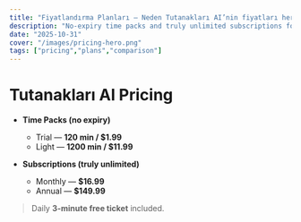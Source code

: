```yaml
---
title: "Fiyatlandırma Planları — Neden Tutanakları AI’nin fiyatları herkese uygundur"
description: "No-expiry time packs and truly unlimited subscriptions for Tutanakları AI. Quick comparison vs. Otter/Notta."
date: "2025-10-31"
cover: "/images/pricing-hero.png"
tags: ["pricing","plans","comparison"]
---
```


# Tutanakları AI Pricing

- **Time Packs (no expiry)**  
  - Trial — **120 min / $1.99**  
  - Light — **1200 min / $11.99**

- **Subscriptions (truly unlimited)**  
  - Monthly — **$16.99**  
  - Annual — **$149.99**

> Daily **3-minute free ticket** included.
